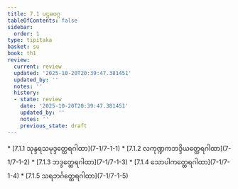 ```yaml
---
title: 7.1 ပဌမဝဂ္ဂ
tableOfContents: false
sidebar:
  order: 1
type: tipitaka
basket: su
book: th1
review:
  current: review
  updated: '2025-10-20T20:39:47.381451'
  updated_by: ''
  notes: ''
  history:
  - state: review
    date: '2025-10-20T20:39:47.381451'
    updated_by: ''
    notes: ''
    previous_state: draft
---
```



<DynamicBreadcrumb />


<ReviewStatus review={frontmatter.review} showDetails={true} />

<HypothesisAnnotation frontmatter={frontmatter} />



<TableOfContents book="th1" section="7.1">
* [7.1.1 သုန္ဒရသမုဒ္ဒတ္ထေရဂါထာ](7-1/7-1-1)
* [7.1.2 လကုဏ္ဍကဘဒ္ဒိယတ္ထေရဂါထာ](7-1/7-1-2)
* [7.1.3 ဘဒ္ဒတ္ထေရဂါထာ](7-1/7-1-3)
* [7.1.4 သောပါကတ္ထေရဂါထာ](7-1/7-1-4)
* [7.1.5 သရဘင်္ဂတ္ထေရဂါထာ](7-1/7-1-5)
</TableOfContents>